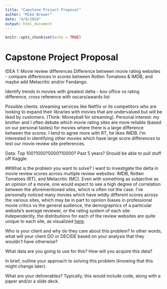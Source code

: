 ```yaml
---
title: "Capstone Project Proposal"
author: "Mike Brewer"
date: "4/8/2019"
output: html_document
---
```


```r
knitr::opts_chunk$set(echo = TRUE)
```

# Capstone Project Proposal

IDEA 1: Movie review differences
Difference between movie rating websites - compare differences in scores between Rotten Tomatoes & IMDB, and maybe add Metacritic and/or Fandango.

Identify trends in movies with greatest delta - box office vs rating difference, cross reference with oscars/awards list 

Possible clients: streaming services like Netflix or its competitors who are looking to expand their libraries with movies that are undervalued but will be liked by customers. (Think: Moneyball for streaming).
Personal interest: my brother and I often debate which movie rating sites are more reliable (based on our personal tastes) for movies where there is a large difference between the scores. I tend to agree more with RT, he likes IMDB. I’m interested in identifying other movies which have large score differences to test our movie review site preferences. 

Data: Top 100?1000?5000?10000? Past 5 years? Should be able to pull stuff off Kaggle.

##What is the problem you want to solve?
I want to investigate the delta in movie review scores across multiple review websites: IMDB, Rotten Tomatoes (RT), and Metacritic (MC). Even with something as subjective as an opinion of a movie, one would expect to see a high degree of correlation between the aforementioned sites, which is often not the case. I've personally noticed many movies which have wildly different scores across the various sites, which may be in part to opinion biases in professional movie critics vs the general audience, the demographics of a particular website's average reviewer, or the rating system of each site.  Independently, the distributions for each of the review websites are quite unique to each site, as visualized [here](https://medium.freecodecamp.org/whose-reviews-should-you-trust-imdb-rotten-tomatoes-metacritic-or-fandango-7d1010c6cf19).

Who is your client and why do they care about this problem? In other words, what will your client DO or DECIDE based on your analysis that they wouldn’t have otherwise?

What data are you going to use for this? How will you acquire this data?

In brief, outline your approach to solving this problem (knowing that this might change later).

What are your deliverables? Typically, this would include code, along with a paper and/or a slide deck.